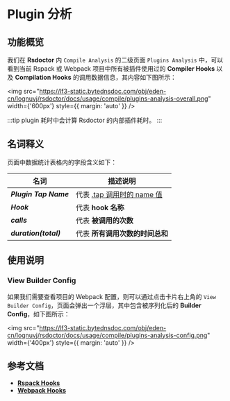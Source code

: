 # Plugin 分析

## 功能概览

我们在 **Rsdoctor** 内 `Compile Analysis` 的二级页面 `Plugins Analysis` 中，可以看到当前 Rspack 或 Webpack 项目中所有被插件使用过的 **Compiler Hooks** 以及 **Compilation Hooks** 的调用数据信息，其内容如下图所示：

<img src="https://lf3-static.bytednsdoc.com/obj/eden-cn/lognuvj/rsdoctor/docs/usage/compile/plugins-analysis-overall.png" width={'600px'} style={{ margin: 'auto' }} />

:::tip
plugin 耗时中会计算 Rsdoctor 的内部插件耗时。
:::

## 名词释义

页面中数据统计表格内的字段含义如下：

| 名词                          | 描述说明                                                                               |
| ----------------------------- | -------------------------------------------------------------------------------------- |
| <b><i>Plugin Tap Name</i></b> | 代表 [.tap 调用时的 name 值](https://github.com/webpack/tapable#hookhookmap-interface) |
| <b><i>Hook</i></b>            | 代表 **hook 名称**                                                                     |
| <b><i>calls</i></b>           | 代表 **被调用的次数**                                                                  |
| <b><i>duration(total)</i></b> | 代表 **所有调用次数的时间总和**                                                        |

## 使用说明

### View Builder Config

如果我们需要查看项目的 Webpack 配置，则可以通过点击卡片右上角的 `View Builder Config`，页面会弹出一个浮层，其中包含被序列化后的 **Builder Config**，如下图所示：

<img src="https://lf3-static.bytednsdoc.com/obj/eden-cn/lognuvj/rsdoctor/docs/usage/compile/plugins-analysis-config.png" width={'400px'} style={{ margin: 'auto' }} />


## 参考文档

- [**Rspack Hooks**](https://www.rspack.dev/api/plugin-api.html#beforecompile)
- [**Webpack Hooks**](https://webpack.js.org/api/compilation-hooks/)
